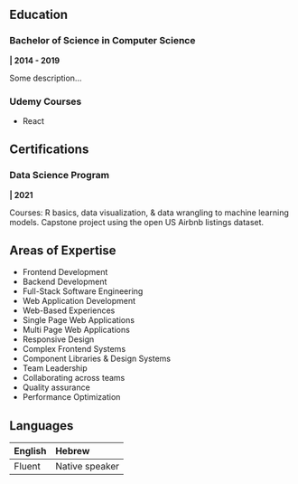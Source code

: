 
## Education

### Bachelor of Science in Computer Science

**<LinkWithIcon className="inline-flex" href="https://www.runi.ac.il/en/" icon="globe" text="Reichman University" /> | 2014 - 2019**

Some description...

### Udemy Courses

- React

## Certifications

### Data Science Program

**<LinkWithIcon className="inline-flex" href="https://www.edx.org/certificates/professional-certificate/harvardx-data-science" icon="globe" text="HarvardX on edX" /> | 2021**

Courses: R basics, data visualization, &
data wrangling to machine learning
models. Capstone project using the open
US Airbnb listings dataset.

## Areas of Expertise

- Frontend Development
- Backend Development
- Full-Stack Software Engineering
- Web Application Development
- Web-Based Experiences
- Single Page Web Applications
- Multi Page Web Applications
- Responsive Design
- Complex Frontend Systems
- Component Libraries & Design Systems
- Team Leadership
- Collaborating across teams
- Quality assurance
- Performance Optimization

## Languages

| English | Hebrew         |
| :------ | :------------- |
| Fluent  | Native speaker |
